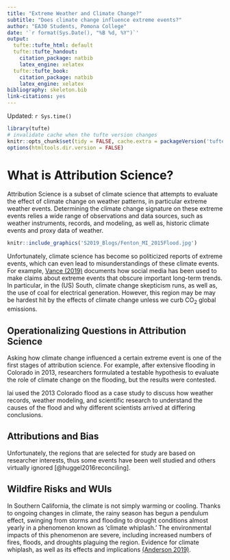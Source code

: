 ```yaml
---
title: "Extreme Weather and Climate Change?"
subtitle: "Does climate change influence extreme events?"
author: "EA30 Students, Pomona College"
date: '`r format(Sys.Date(), "%B %d, %Y")`'
output:
  tufte::tufte_html: default
  tufte::tufte_handout:
    citation_package: natbib
    latex_engine: xelatex
  tufte::tufte_book:
    citation_package: natbib
    latex_engine: xelatex
bibliography: skeleton.bib
link-citations: yes
---
```

Updated: `r Sys.time()`

```r
library(tufte)
# invalidate cache when the tufte version changes
knitr::opts_chunk$set(tidy = FALSE, cache.extra = packageVersion('tufte'))
options(htmltools.dir.version = FALSE)
```
# What is Attribution Science?

Attribution Science is a subset of climate science that attempts to evaluate the effect of climate change on weather patterns, in particular extreme weather events.  Determining the climate change signature on these extreme events relies a wide range of observations and data sources, such as weather instruments, records, and modeling, as well as, historic climate events and proxy data of weather.  


```r
knitr::include_graphics('S2019_Blogs/Fenton_MI_2015Flood.jpg')
```

Unfortunately, climate science has become so politicized reports of extreme events, which can even lead to misunderstandings of these climate events. For example, [Vance (2019)](S2019_Blogs/Vance/Vance2.html) documents how social media has been used to make claims about extreme events that obscure important long-term trends. In particular, in the (US) South, climate change skepticism runs, as well as, the use of coal for electrical generation. However, this region may be may be hardest hit by the effects of climate change unless we curb CO<sub>2</sub> global emissions. 

## Operationalizing Questions in Attribution Science

Asking how climate change influenced a certain extreme event is one of the first stages of attribution science. For example, after extensive flooding in Colorado in 2013, researchers formulated a testable hypothesis to evaluate the role of climate change on the flooding, but the results were contested. 

lai used the 2013 Colorado flood as a case study to discuss how weather records, weather modeling, and scientific research to understand the causes of the flood and why different scientists arrived at differing conclusions.

## Attributions and Bias

Unfortunately, the regions that are selected for study are based on researcher interests, thus some events have been well studied and others virtually ignored [@huggel2016reconciling]. 

## Wildfire Risks and WUIs

In Southern California, the climate is not simply warming or cooling. Thanks to ongoing changes in climate, the rainy season has begun a pendulum effect, swinging from storms and flooding to drought conditions almost yearly in a phenomenon known as 'climate whiplash.' The environmental impacts of this phenomenon are severe, including increased numbers of fires, floods, and droughts plaguing the region. Evidence for climate whiplash, as well as its effects and implications [(Anderson 2019)](S2019_Blogs/Anderson/Anderson3.html).
